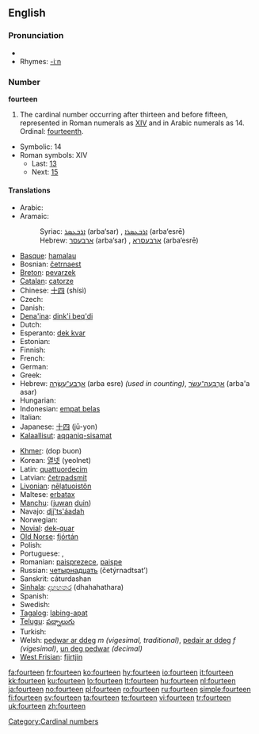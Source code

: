 {{wikipedia}}
==English==

===Pronunciation===
* {{audio|en-us-fourteen.ogg|Audio (US)}}
* Rhymes: [[Rhymes:English:-iːn|-iːn]]

===Number===
'''fourteen'''

# The cardinal number occurring after thirteen and before fifteen, represented in Roman numerals as [[XIV]] and in Arabic numerals as 14.  Ordinal: [[fourteenth]].
* Symbolic: 14
* Roman symbols: XIV
** Last: [[thirteen|13]]
** Next: [[fifteen|15]]

====Translations====
{{trans-top|cardinal number}}
* Arabic: {{Arab|[[اربعة عشر]]}} {{IPAchar|(’arbáʕaʈ ʕášar)}}
* Aramaic:
*: Syriac: [[ܐܪܒܥܣܪ]] (arba‘sar) {{m}}, [[ܐܪܒܥܣܪܐ]] (arba‘esrē) {{f}}
*: Hebrew: [[ארבעסר]] (arba‘sar) {{m}}, [[ארבעסרא]] (arba‘esrē) {{f}}
* [[Basque]]: [[hamalau]]
* Bosnian: [[četrnaest]]
* [[Breton]]: [[pevarzek]]
* [[Catalan]]: [[catorze]]
* Chinese: [[十四]] (shísì)
* Czech: {{t-|cs|čtrnáct}}
* Danish: {{t+|da|fjorten}}
* [[Dena'ina]]: [[dink'i beq'di]]
* Dutch: {{t+|nl|veertien|f}}
* Esperanto: [[dek kvar]]
* Estonian: {{t-|et|neliteist}}
* Finnish: {{t+|fi|neljätoista}}
* French: {{t+|fr|quatorze|m}}
* German: {{t+|de|vierzehn|f}}
* Greek: {{t-|el|δεκατέσσαρες|tr=dekatéssares|sc=Grek}}
* Hebrew: [[ארבע עשרה|אַרְבַּע־עֶשְׂרֵה]] (arba esre) {{f}} ''(used in counting)'', [[ארבעה עשר|אַרְבָּעָה־עָשָׂר]] (arba'a asar) {{m}}
* Hungarian: {{t-|hu|tizennégy}}
* Indonesian: [[empat belas]]
* Italian: {{t+|it|quattordici}}
* Japanese: [[十四]] (jū-yon)
* [[Kalaallisut]]: [[aqqaniq-sisamat]]
{{trans-mid}}
* [[Khmer]]: {{Khmr|[[ដប់បួន]]}} (dop buon)
* Korean: [[열넷]] (yeolnet)
* Latin: [[quattuordecim]]
* Latvian: [[četrpadsmit]]
* [[Livonian]]: [[nēļatuoistõn]]
* Maltese: [[erbatax]]
* [[Manchu]]: ([[juwan]] [[duin]])
* Navajo: [[dį́į́'ts'áadah]]
* Norwegian: {{t+|no|fjorten}}
* [[Novial]]: [[dek-quar]]
* [[Old Norse]]: [[fjórtán#Old Norse|fjórtán]]
* Polish: {{t+|pl|czternaście}}
* Portuguese: {{t+|pt|catorze}}, {{t+|pt|quatorze}}
* Romanian: [[paisprezece]], [[paişpe]] {{italbrac|informal}}
* Russian: [[четырнадцать]] (četýrnadtsat’)
* Sanskrit: cáturdashan
* [[Sinhala]]: [[දහහතර]] (dhahahathara)
* Spanish: {{t+|es|catorce}}
* Swedish: {{t+|sv|fjorton}}
* [[Tagalog]]: [[labing-apat]]
* [[Telugu]]: [[పద్నాలుగు]]
* Turkish: {{t+|tr|on dört}}
* Welsh: [[pedwar ar ddeg]] ''m (vigesimal, traditional)'', [[pedair ar ddeg]] ''f (vigesimal)'', [[un deg pedwar]] ''(decimal)''
* [[West Frisian]]: [[fjirtjin]]
{{trans-bottom}}

[[Category:Cardinal numbers]]

[[fa:fourteen]]
[[fr:fourteen]]
[[ko:fourteen]]
[[hy:fourteen]]
[[io:fourteen]]
[[it:fourteen]]
[[kk:fourteen]]
[[ku:fourteen]]
[[lo:fourteen]]
[[lt:fourteen]]
[[hu:fourteen]]
[[nl:fourteen]]
[[ja:fourteen]]
[[no:fourteen]]
[[pl:fourteen]]
[[ro:fourteen]]
[[ru:fourteen]]
[[simple:fourteen]]
[[fi:fourteen]]
[[sv:fourteen]]
[[ta:fourteen]]
[[te:fourteen]]
[[vi:fourteen]]
[[tr:fourteen]]
[[uk:fourteen]]
[[zh:fourteen]]